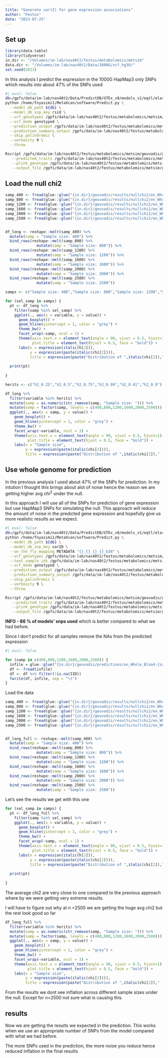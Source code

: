```yaml
---
title: "Generate var(Z) for gene expression associations"
author: "Festus"
date: "2023-07-25"
---
```


## Set up

```r
library(data.table)
library(tidyverse)
in.dir <- "/Volumes/im-lab/nas40t2/festus/metabolomics/metsim"
data.dir <- "/Volumes/im-lab/nas40t2/Data/1000G/vcf_hg38/"
set.seed(2023)
```

In this analysis I predict the expression in the 1000G HapMap3 only SNPs which results into about 47% of the SNPs used

```bash
#| eval: false
db=/gpfs/data/im-lab/nas40t2/Data/PredictDB/GTEx_v8/models_v1/eqtl/elastic_net_models/en_Whole_Blood.db
python /home/fnyasimi1/MetaXcan/software/Predict.py \
  --model_db_path ${db} \
  --model_db_snp_key rsid \
  --vcf_genotypes /gpfs/data/im-lab/nas40t2/festus/metabolomics/metsim/geuvadis/data/${size}/geuvadis_eur.vcf.gz \
  --vcf_mode genotyped \
  --prediction_output /gpfs/data/im-lab/nas40t2/festus/metabolomics/metsim/geuvadis/predictions/${name}-${size}-hapmap.txt \
  --prediction_summary_output /gpfs/data/im-lab/nas40t2/festus/metabolomics/metsim/geuvadis/predictions/${name}-${size}-hapmap_summary.txt \
  --skip_palindromic \
  --verbosity 9 \
  --throw

Rscript /gpfs/data/im-lab/nas40t2/festus/metabolomics/metsim/geuvadis/gen_null.R \
   --predicted_traits /gpfs/data/im-lab/nas40t2/festus/metabolomics/metsim/geuvadis/predictions/${name}-${size}-hapmap.txt \
   --plink_genotype /gpfs/data/im-lab/nas40t2/festus/metabolomics/metsim/geuvadis/data/${size}/geuvadis_eur \
   --output_file /gpfs/data/im-lab/nas40t2/festus/metabolomics/metsim/geuvadis/results/nullchi2/${name}-${size}.txt

```

## Load the null chi2

```r
samp_400 <- fread(glue::glue("{in.dir}/geuvadis/results/nullchi2/en_Whole_Blood-400.txt"))
samp_800 <- fread(glue::glue("{in.dir}/geuvadis/results/nullchi2/en_Whole_Blood-800.txt"))
samp_1200 <- fread(glue::glue("{in.dir}/geuvadis/results/nullchi2/en_Whole_Blood-1200.txt"))
samp_1600 <- fread(glue::glue("{in.dir}/geuvadis/results/nullchi2/en_Whole_Blood-1600.txt"))
samp_2000 <- fread(glue::glue("{in.dir}/geuvadis/results/nullchi2/en_Whole_Blood-2000.txt"))
samp_2500 <- fread(glue::glue("{in.dir}/geuvadis/results/nullchi2/en_Whole_Blood-2500.txt"))


df_long <- reshape::melt(samp_400) %>% 
  mutate(samp = "Sample size: 400") %>% 
  bind_rows(reshape::melt(samp_800) %>% 
              mutate(samp = "Sample size: 800")) %>%
  bind_rows(reshape::melt(samp_1200) %>% 
              mutate(samp = "Sample size: 1200")) %>%
  bind_rows(reshape::melt(samp_1600) %>% 
              mutate(samp = "Sample size: 1600")) %>%
  bind_rows(reshape::melt(samp_2000) %>% 
              mutate(samp = "Sample size: 2000")) %>%
  bind_rows(reshape::melt(samp_2500) %>% 
              mutate(samp = "Sample size: 2500")) 
```

```r
samps <- c("Sample size: 400","Sample size: 800","Sample size: 1200","Sample size: 1600","Sample size: 2000", "Sample size: 2500")

for (sel_samp in samps) {
  pt <- df_long %>% 
    filter(samp %in% sel_samp) %>% 
    ggplot(., aes(x = variable, y = value)) +
      geom_boxplot() +
      geom_hline(yintercept = 1, color = "grey") +
      theme_bw() +
      facet_wrap(~samp, ncol = 1) +
      theme(axis.text.x = element_text(angle = 90, vjust = 0.5, hjust=1),
            plot.title = element_text(hjust = 0.5, face = "bold")) +
      labs(x = expression(italic(h[2])), 
           y = expression(paste(italic(chi[2]))),
           title = expression(paste("Distribution of ",italic(chi[2])," for each ", italic(h[2]))))
  
  print(pt)
  
}
```

```r
herits <- c("h2_0.25","h2_0.5","h2_0.75","h2_0.99","h2_0.01","h2_0.9")

df_long %>% 
  filter(variable %in% herits) %>% 
  mutate(samp = as.numeric(str_remove(samp, "Sample size: "))) %>% 
  mutate(samp = factor(samp, levels = c(400,800,1200,1600,2000,2500))) %>% 
  ggplot(., aes(x = samp, y = value)) +
    geom_boxplot() +
    geom_hline(yintercept = 1, color = "grey") +
    theme_bw() +
    facet_wrap(~variable, ncol = 3) +
    theme(axis.text.x = element_text(angle = 90, vjust = 0.5, hjust=1),
          plot.title = element_text(hjust = 0.5, face = "bold")) +
    labs(x = "Sample size", 
         y = expression(paste(italic(chi[2]))),
         title = expression(paste("Distribution of ",italic(chi[2])," for each ", italic(h[2]))))
```

## Use whole genome for prediction

In the previous analysis I used about 47% of the SNPs for prediction. In my intution I thought this brings about alot of noise hence the reason we are getting higher avg chi^2^ under the null.

In this approach I will use all of the SNPs for prediction of gene expression but use HapMap3 SNPs for simulating the null. This approach will reduce the amount of noise in the predicted gene expression and hopefully give us more realistic results as we expect.

```bash
#| eval: false
db=/gpfs/data/im-lab/nas40t2/Data/PredictDB/GTEx_v8/models_v1/eqtl/elastic_net_models/en_Whole_Blood.db
python /home/fnyasimi1/MetaXcan/software/Predict.py \
  --model_db_path ${db} \
  --model_db_snp_key varID \
  --on_the_fly_mapping METADATA "{}_{}_{}_{}_b38" \
  --vcf_genotypes /gpfs/data/im-lab/nas40t2/festus/metabolomics/metsim/geuvadis_eur/tmp_vcf/ALL.chr*.shapeit2_integrated_v1a.GRCh38.20181129.phased.vcf.gz \
  --text_sample_ids /gpfs/data/im-lab/nas40t2/festus/metabolomics/metsim/geuvadis/data/${size}/samples.txt \
  --vcf_mode genotyped \
  --prediction_output /gpfs/data/im-lab/nas40t2/festus/metabolomics/metsim/geuvadis/predictions/${name}-${size}-full.txt \
  --prediction_summary_output /gpfs/data/im-lab/nas40t2/festus/metabolomics/metsim/geuvadis/predictions/${name}-${size}-full_summary.txt \
  --skip_palindromic \
  --verbosity 9 \
  --throw

Rscript /gpfs/data/im-lab/nas40t2/festus/metabolomics/metsim/geuvadis/gen_null.R \
   --predicted_traits /gpfs/data/im-lab/nas40t2/festus/metabolomics/metsim/geuvadis/predictions/${name}-${size}-full.txt \
   --plink_genotype /gpfs/data/im-lab/nas40t2/festus/metabolomics/metsim/geuvadis/data/${size}/geuvadis_eur \
   --output_file /gpfs/data/im-lab/nas40t2/festus/metabolomics/metsim/geuvadis/results/nullchi2/${name}-${size}-full.txt
```

**INFO - 86 % of models' snps used** which is better compared to what we had before.

Since I don't predict for all samples remove the NAs from the predicted expression

```r
#| eval: false

for (samp in c(400,800,1200,1600,2000,2500)) {
  infile = glue::glue("{in.dir}/geuvadis/predictions/en_Whole_Blood-{samp}-full.txt")
  df <- fread(infile)
  df <- df %>% filter(!is.na(IID))
  fwrite(df, infile, sep = "\t")
}
```

Load the data

```r
samp_400 <- fread(glue::glue("{in.dir}/geuvadis/results/nullchi2/en_Whole_Blood-400-full.txt"))
samp_800 <- fread(glue::glue("{in.dir}/geuvadis/results/nullchi2/en_Whole_Blood-800-full.txt"))
samp_1200 <- fread(glue::glue("{in.dir}/geuvadis/results/nullchi2/en_Whole_Blood-1200-full.txt"))
samp_1600 <- fread(glue::glue("{in.dir}/geuvadis/results/nullchi2/en_Whole_Blood-1600-full.txt"))
samp_2000 <- fread(glue::glue("{in.dir}/geuvadis/results/nullchi2/en_Whole_Blood-2000-full.txt"))
samp_2500 <- fread(glue::glue("{in.dir}/geuvadis/results/nullchi2/en_Whole_Blood-2500-full.txt"))


df_long_full <- reshape::melt(samp_400) %>% 
  mutate(samp = "Sample size: 400") %>% 
  bind_rows(reshape::melt(samp_800) %>% 
              mutate(samp = "Sample size: 800")) %>%
  bind_rows(reshape::melt(samp_1200) %>% 
              mutate(samp = "Sample size: 1200")) %>%
  bind_rows(reshape::melt(samp_1600) %>% 
              mutate(samp = "Sample size: 1600")) %>%
  bind_rows(reshape::melt(samp_2000) %>% 
              mutate(samp = "Sample size: 2000")) %>%
  bind_rows(reshape::melt(samp_2500) %>% 
              mutate(samp = "Sample size: 2500")) 
```

Let's see the results we get with this one

```r
for (sel_samp in samps) {
  pt <- df_long_full %>% 
    filter(samp %in% sel_samp) %>% 
    ggplot(., aes(x = variable, y = value)) +
      geom_boxplot() +
      geom_hline(yintercept = 1, color = "grey") +
      theme_bw() +
      facet_wrap(~samp, ncol = 1) +
      theme(axis.text.x = element_text(angle = 90, vjust = 0.5, hjust=1),
            plot.title = element_text(hjust = 0.5, face = "bold")) +
      labs(x = expression(italic(h[2])), 
           y = expression(paste(italic(chi[2]))),
           title = expression(paste("Distribution of ",italic(chi[2])," for each ", italic(h[2]))))
  
  print(pt)
  
}
```

The average chi2 are very close to one compared to the previous approach where by we were getting very extreme results.

I will have to figure out why at n =2500 we are getting the huge avg chi2 but the rest look good so far

```r
df_long_full %>% 
  filter(variable %in% herits) %>% 
  mutate(samp = as.numeric(str_remove(samp, "Sample size: "))) %>% 
  mutate(samp = factor(samp, levels = c(400,800,1200,1600,2000,2500))) %>% 
  ggplot(., aes(x = samp, y = value)) +
    geom_boxplot() +
    geom_hline(yintercept = 1, color = "grey") +
    theme_bw() +
    facet_wrap(~variable, ncol = 3) +
    theme(axis.text.x = element_text(angle = 90, vjust = 0.5, hjust=1),
          plot.title = element_text(hjust = 0.5, face = "bold")) +
    labs(x = "Sample size", 
         y = expression(paste(italic(chi[2]))),
         title = expression(paste("Distribution of ",italic(chi[2])," for each ", italic(h[2]))))
```

From the results we dont see inflation across different sample sizes under the null. Except for n=2500 not sure what is causing this.

::: callout-note
## results

Now we are getting the results we expected in the prediction. This works when we use an appropriate number of SNPs from the model compared with what we had before.

The more SNPs used in the prediction, the more noise you reduce hence reduced inflation in the final results
:::
